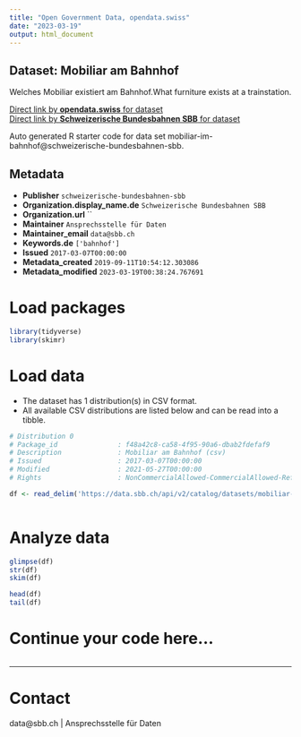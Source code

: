 ```yaml
---
title: "Open Government Data, opendata.swiss"
date: "2023-03-19"
output: html_document
---
```


## Dataset: Mobiliar am Bahnhof

Welches Mobiliar existiert am Bahnhof.What furniture exists at a trainstation.

[Direct link by **opendata.swiss** for dataset](https://opendata.swiss/de/dataset/mobiliar-am-bahnhof)<br>
[Direct link by **Schweizerische Bundesbahnen SBB** for dataset](https://data.sbb.ch/explore/dataset/mobiliar-im-bahnhof/)

Auto generated R starter code for data set mobiliar-im-bahnhof@schweizerische-bundesbahnen-sbb.

## Metadata

- **Publisher** `schweizerische-bundesbahnen-sbb`
- **Organization.display_name.de** `Schweizerische Bundesbahnen SBB`
- **Organization.url** ``
- **Maintainer** `Ansprechsstelle für Daten`
- **Maintainer_email** `data@sbb.ch`
- **Keywords.de** `['bahnhof']`
- **Issued** `2017-03-07T00:00:00`
- **Metadata_created** `2019-09-11T10:54:12.303086`
- **Metadata_modified** `2023-03-19T00:38:24.767691`


# Load packages

```r

library(tidyverse)
library(skimr)

```

# Load data

-   The dataset has 1 distribution(s) in CSV format.
-   All available CSV distributions are listed below and can be read into a tibble.

```r

# Distribution 0
# Package_id               : f48a42c8-ca58-4f95-90a6-dbab2fdefaf9
# Description              : Mobiliar am Bahnhof (csv)
# Issued                   : 2017-03-07T00:00:00
# Modified                 : 2021-05-27T00:00:00
# Rights                   : NonCommercialAllowed-CommercialAllowed-ReferenceRequired

df <- read_delim('https://data.sbb.ch/api/v2/catalog/datasets/mobiliar-im-bahnhof/exports/csv')



```

# Analyze data

```r

glimpse(df)
str(df)
skim(df)

head(df)
tail(df)

```

# Continue your code here...

```r

```

------------------------------------------------------------------------

# Contact

data@sbb.ch | Ansprechsstelle für Daten

